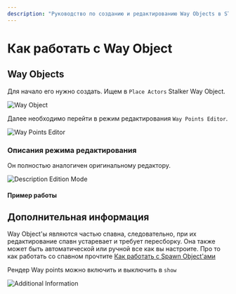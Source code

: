 ```yaml
---
description: "Руководство по созданию и редактированию Way Objects в STALKER on UE, аналогия с оригиналом и интеграция со спавном."
---
```


# Как работать с Way Object

## Way Objects
Для начало его нужно создать. Ищем в `Place Actors` Stalker Way Object.

![Way Object](./way-objects.ru/img/way-object.png)

Далее необходимо перейти в режим редактирования `Way Points Editor`.

![Way Points Editor](./way-objects.ru/img/way-points-editor.png)

### Описания режима редактирования
Он полностью аналогичен оригинальному редактору.

![Description Edition Mode](./way-objects.ru/img/description-edition-mode.png)

#### Пример работы


<Youtube code="uCJ2ObdGlq4" />

## Дополнительная информация

Way Object'ы являются частью спавна, следовательно, при их редактирование спавн устаревает и требует пересборку.
Она также может быть автоматической или ручной все как вы настроите.
Про то как работать со спавном прочтите [Как работать с Spawn Object'ами](./spawn-objects)

Рендер Way points можно включить и выключить в `show`

![Additional Information](./way-objects.ru/img/additional-information.png)

